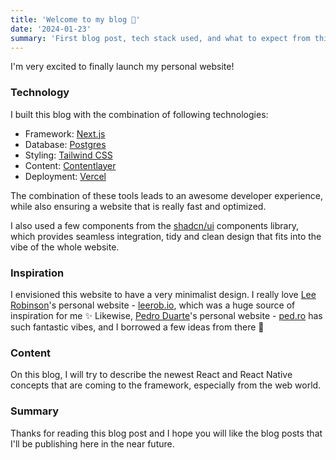 ```yaml
---
title: 'Welcome to my blog 👋'
date: '2024-01-23'
summary: 'First blog post, tech stack used, and what to expect from this blog.'
---
```


I'm very excited to finally launch my personal website!

### Technology
I built this blog with the combination of following technologies:
- Framework: [Next.js](https://nextjs.org/)
- Database: [Postgres](https://vercel.com/docs/storage/vercel-postgres)
- Styling: [Tailwind CSS](https://tailwindcss.com/)
- Content: [Contentlayer](https://contentlayer.dev/)
- Deployment: [Vercel](https://vercel.com)

The combination of these tools leads to an awesome developer experience, while also ensuring a website that is really fast and optimized.

I also used a few components from the [shadcn/ui](https://ui.shadcn.com/) components library, which provides seamless integration, tidy and clean design that fits into the vibe of the whole website.

### Inspiration 
I envisioned this website to have a very minimalist design. I really love [Lee Robinson](https://twitter.com/leeerob)'s personal website - [leerob.io](https://leerob.io), which was a huge source of inspiration for me ✨ Likewise, [Pedro Duarte](https://twitter.com/peduarte)'s personal website - [ped.ro](https://ped.ro) has such fantastic vibes, and I borrowed a few ideas from there 🙏

### Content
On this blog, I will try to describe the newest React and React Native concepts that are coming to the framework, especially from the web world.

### Summary
Thanks for reading this blog post and I hope you will like the blog posts that I'll be publishing here in the near future.